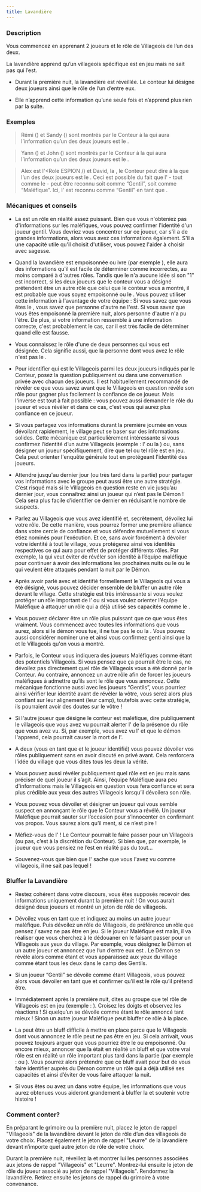 ```yaml
---
title: Lavandière
---
```



<Role LAVANDIERE header />

### Description

Vous commencez en apprenant 2 joueurs et le rôle de Villageois de l’un des deux.

La lavandière apprend qu’un villageois spécifique est en jeu mais ne sait pas qui l’est.

 -	Durant la première nuit, la lavandière est réveillée. Le conteur lui désigne deux joueurs ainsi que le rôle de l’un d’entre eux.

 -	Elle n’apprend cette information qu’une seule fois et n’apprend plus rien par la suite.

### Exemples

> Rémi (<Role CUISTOT />) et Sandy (<Role PUCELLE />) sont montrés par le Conteur à la <Role LAVANDIERE /> qui aura l’information qu’un des deux joueurs est le <Role CUISTOT />.

> Yann (<Role IMP />) et John (<Role SOLDAT />) sont montrés par le Conteur à la <Role LAVANDIERE />  qui aura l’information qu’un des deux joueurs est le <Role SOLDAT />.

> Alex est l'<Role ESPION /) et David, la <Role CROQUEUSE_D_HOMMES />, le Conteur peut dire à la <Role LAVANDIERE /> que l’un des deux joueurs est le <Role GARDIEN />. Ceci est possible du fait que l'<Role ESPION /> - tout comme le <Role RECLUS /> - peut être reconnu soit comme “Gentil”, soit comme “Maléfique”. Ici, l'<Role ESPION /> est reconnu comme “Gentil” en tant que <Role GARDIEN />.

### Mécaniques et conseils

- La <Role LAVANDIERE /> est un rôle en réalité assez puissant. Bien que vous n'obteniez pas d'informations sur les maléfiques, vous pouvez confirmer l'identité d'un joueur gentil. Vous devriez vous concentrer sur ce joueur, car s'il a de grandes informations, alors vous avez ces informations également. S'il a une capacité utile qu'il choisit d'utiliser, vous pouvez l'aider à choisir avec sagesse.

- Quand la lavandière est empoisonnée ou ivre (par exemple <Role SOULARD />), elle aura des informations qu'il est facile de déterminer comme incorrectes, au moins comparé à d'autres rôles. Tandis que le <Role CUISTOT /> n'a aucune idée si son "1" est incorrect, si les deux joueurs que le conteur vous a désigné prétendent être un autre rôle que celui que le conteur vous a montré, il est probable que vous soyez empoisonné ou le <Role SOULARD />. Vous pouvez utiliser cette information à l'avantage de votre équipe : Si vous savez que vous êtes le <Role SOULARD />, vous savez que personne d'autre ne l'est. Si vous savez que vous êtes empoisonné la première nuit, alors personne d'autre n'a pu l'être. De plus, si votre information ressemble à une information correcte, c'est probablement le cas, car il est très facile de déterminer quand elle est fausse.

- Vous connaissez le rôle d'une de deux personnes qui vous est désignée. Cela signifie aussi, que la personne dont vous avez le rôle n'est pas le <Role SOULARD />.

- Pour identifier qui est le Villageois parmi les deux joueurs indiqués par le Conteur, posez la question publiquement ou dans une conversation privée avec chacun des joueurs. Il est habituellement recommandé de révéler ce que vous savez avant que le Villageois en question révèle son rôle pour gagner plus facilement la confiance de ce joueur. Mais l'inverse est tout à fait possible : vous pouvez aussi demander le rôle du joueur et vous révéler <Role LAVANDIERE /> et dans ce cas, c'est vous qui aurez plus confiance en ce joueur. 

- Si vous partagez vos informations durant la première journée en vous dévoilant rapidement, le village peut se baser sur des informations solides. Cette mécanique est particulièrement intéressante si vous confirmez l’identité d’un autre Villageois (exemple : l’<Role EMPATHIQUE /> ou la <Role VOYANTE />) ou, sans désigner un joueur spécifiquement, dire que tel ou tel rôle est en jeu. Cela peut orienter l'enquête générale tout en protégeant l'identité des joueurs.

- Attendre jusqu'au dernier jour (ou très tard dans la partie) pour partager vos informations avec le groupe peut aussi être une autre stratégie. C’est risqué mais si le Villageois en question reste en vie jusqu’au dernier jour, vous connaîtrez ainsi un joueur qui n’est pas le Démon ! Cela sera plus facile d’identifier ce dernier en réduisant le nombre de suspects.

- Parlez au Villageois que vous avez identifié et, secrètement, dévoilez lui votre rôle. De cette manière, vous pourrez former une première alliance dans votre cercle de confiance et vous défendre mutuellement si vous étiez nominés pour l'exécution. Et ce, sans avoir forcément à dévoiler votre identité à tout le village, vous protégerez ainsi vos identités respectives ce qui aura pour effet de protéger différents rôles. Par exemple, la <Role VOYANTE /> qui veut éviter de révéler son identité à l’équipe maléfique pour continuer à avoir des informations les prochaines nuits ou le <Role GARDIEN /> ou le <Role SOLDAT /> qui veulent être attaqués pendant la nuit par le Démon.

- Après avoir parlé avec et identifié formellement le Villageois qui vous a été désigné, vous pouvez décider ensemble de bluffer un autre rôle devant le village. Cette stratégie est très intéressante si vous voulez protéger un rôle important de l’<Role EMPOISONNEUR /> ou si vous voulez orienter l’équipe Maléfique à attaquer un rôle qui a déjà utilisé ses capacités comme le <Role CUISTOT />.

- Vous pouvez déclarer être un rôle plus puissant que ce que vous êtes vraiment. Vous commencez avec toutes les informations que vous aurez, alors si le démon vous tue, il ne tue pas le <Role MERCENAIRE /> ou la <Role VOYANTE />. Vous pouvez aussi considérer nominer une <Role PUCELLE /> et ainsi vous confirmez genti ainsi que la <Role PUCELLE /> et le Villageois qu'on vous a montré.

- Parfois, le Conteur vous indiquera des joueurs Maléfiques comme étant des potentiels Villageois. Si vous pensez que ça pourrait être le cas, ne dévoilez pas directement quel rôle de Villageois vous a été donné par le Conteur. Au contraire, annoncez un autre rôle afin de forcer les joueurs maléfiques à admettre qu’ils sont le rôle que vous annoncez. Cette mécanique fonctionne aussi avec les joueurs “Gentils”, vous pourriez ainsi vérifier leur identité avant de révéler la vôtre, vous serez alors plus confiant sur leur alignement (leur camp), toutefois avec cette stratégie, ils pourraient avoir des doutes sur le vôtre !

- Si l'autre joueur que désigne le conteur est maléfique, dire publiquement le villageois que vous avez vu pourrait alerter l'<Role IMP /> de la présence du rôle que vous avez vu. Si, par exemple, vous avez vu l'<Role EMPATHIQUE /> et que le démon l'apprend, cela pourrait causer la mort de l'<Role EMPATHIQUE />.

- A deux (vous en tant que <Role LAVANDIERE /> et le joueur identifié) vous pouvez dévoiler vos rôles publiquement sans en avoir discuté en privé avant. Cela renforcera l’idée du village que vous dites tous les deux la vérité.

- Vous pouvez aussi révéler publiquement quel rôle est en jeu mais sans préciser de quel joueur il s’agit. Ainsi, l’équipe Maléfique aura peu d'informations mais le Villageois en question vous fera confiance et sera plus crédible aux yeux des autres Villageois lorsqu’il dévoilera son rôle.

- Vous pouvez vous dévoiler <Role LAVANDIERE /> et désigner un joueur qui vous semble suspect en annonçant le rôle que le Conteur vous a révélé. Un joueur Maléfique pourrait sauter sur l’occasion pour s’innocenter en confirmant vos propos. Vous saurez alors qu’il ment, si ce n’est pire !

- Méfiez-vous de l'<Role ESPION /> ! Le Conteur pourrait le faire passer pour un Villageois (ou pas, c’est à la discrétion du Conteur). Si bien que, par exemple, le joueur que vous pensiez <Role ENQUETEUR /> ne l’est en réalité pas du tout...

- Souvenez-vous que bien que l'<Role ESPION /> sache que vous l'avez vu comme villageois, il ne sait pas lequel !

### Bluffer la Lavandière

- Restez cohérent dans votre discours, vous êtes supposés recevoir des informations uniquement durant la première nuit ! On vous aurait désigné deux joueurs et montré un jeton de rôle de villageois.

- Dévoilez vous en tant que <Role LAVANDIERE /> et indiquez au moins un autre joueur maléfique. Puis dévoilez un rôle de Villageois, de préférence un rôle que pensez / savez ne pas être en jeu. Si le joueur Maléfique est malin, il va réaliser que vous cherchez à le dédouaner en le faisant passer pour un Villageois aux yeux du village. Par exemple, vous désignez le Démon et un autre joueur et annoncez que l’un d’entre eux est <Role MOINE />. Le Démon se révèle alors comme étant <Role MOINE /> et vous apparaissez aux yeux du village comme étant tous les deux dans le camp des Gentils. 

- Si un joueur “Gentil” se dévoile comme étant Villageois, vous pouvez alors vous dévoiler en tant que <Role LAVANDIERE /> et confirmer qu’il est le rôle qu’il prétend être.

- Immédiatement après la première nuit, dites au groupe que tel rôle de Villageois est en jeu (exemple : <Role CUISTOT />). Croisez les doigts et observez les réactions ! Si quelqu’un se dévoile comme étant le rôle annoncé tant mieux ! Sinon un autre joueur Maléfique peut bluffer ce rôle à la place.

- La <Role LAVANDIERE /> peut être un bluff difficile à mettre en place parce que le Villageois dont vous annoncez le rôle peut ne pas être en jeu. Si cela arrivait, vous pouvez toujours arguer que vous pourriez être le <Role SOULARD /> ou empoisonné. Ou encore mieux, annoncer que la <Role LAVANDIERE /> était en réalité un bluff et que votre vrai rôle est en réalité un rôle important plus tard dans la partie (par exemple : <Role MERCENAIRE /> ou <Role CROQUE_MORT />). Vous pourrez alors prétendre que ce bluff avait pour but de vous faire identifier auprès du Démon comme un rôle qui a déjà utilisé ses capacités et ainsi d’éviter de vous faire attaquer la nuit.

- Si vous êtes <Role ESPION /> ou avez un <Role ESPION /> dans votre équipe, les informations que vous aurez obtenues vous aideront grandement à bluffer la <Role LAVANDIERE /> et soutenir votre histoire !

### Comment conter?

En préparant le grimoire ou la première nuit, placez le jeton de rappel "Villageois" de la lavandière devant le jeton de rôle d’un des villageois de votre choix. Placez également le jeton de rappel "Leurre" de la lavandière devant n’importe quel autre jeton de rôle de votre choix.

Durant la première nuit, réveillez la <Role LAVANDIERE /> et montrer lui les personnes associées aux jetons de rappel "Villageois" et "Leurre". Montrez-lui ensuite le jeton de rôle du joueur associé au jeton de rappel "Villageois". Rendormez la lavandière. Retirez ensuite les jetons de rappel du grimoire à votre convenance.

